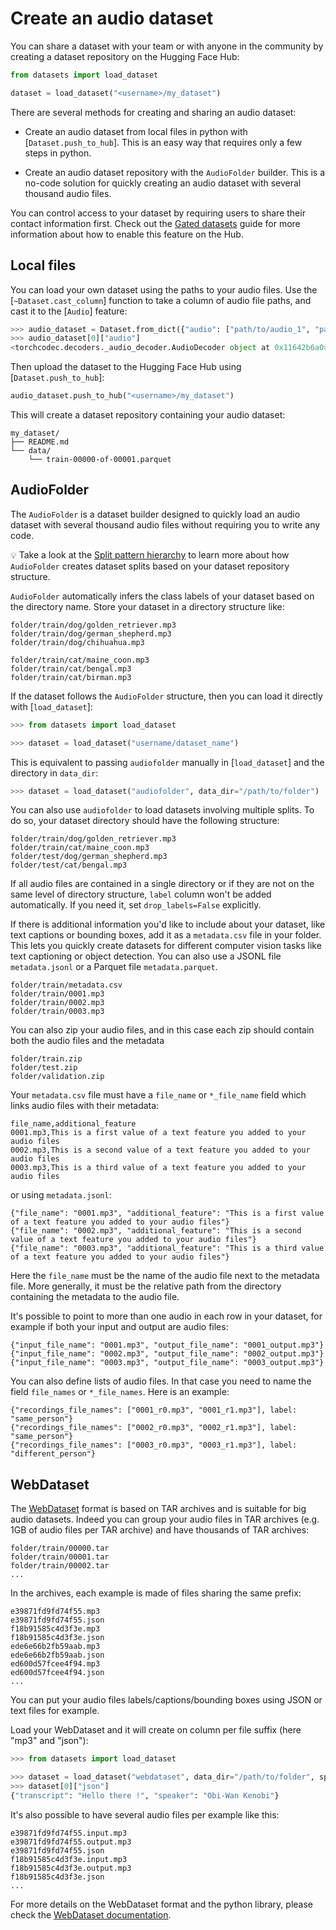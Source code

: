 # Create an audio dataset

You can share a dataset with your team or with anyone in the community by creating a dataset repository on the Hugging Face Hub:

```py
from datasets import load_dataset

dataset = load_dataset("<username>/my_dataset")
```

There are several methods for creating and sharing an audio dataset:

- Create an audio dataset from local files in python with [`Dataset.push_to_hub`]. This is an easy way that requires only a few steps in python.

- Create an audio dataset repository with the `AudioFolder` builder. This is a no-code solution for quickly creating an audio dataset with several thousand audio files.

<Tip>

You can control access to your dataset by requiring users to share their contact information first. Check out the [Gated datasets](https://huggingface.co/docs/hub/datasets-gated) guide for more information about how to enable this feature on the Hub.

</Tip>

## Local files

You can load your own dataset using the paths to your audio files. Use the [`~Dataset.cast_column`] function to take a column of audio file paths, and cast it to the [`Audio`] feature:

```py
>>> audio_dataset = Dataset.from_dict({"audio": ["path/to/audio_1", "path/to/audio_2", ..., "path/to/audio_n"]}).cast_column("audio", Audio())
>>> audio_dataset[0]["audio"]
<torchcodec.decoders._audio_decoder.AudioDecoder object at 0x11642b6a0>
```

Then upload the dataset to the Hugging Face Hub using [`Dataset.push_to_hub`]:

```py
audio_dataset.push_to_hub("<username>/my_dataset")
```

This will create a dataset repository containing your audio dataset:

```
my_dataset/
├── README.md
└── data/
    └── train-00000-of-00001.parquet
```

## AudioFolder

The `AudioFolder` is a dataset builder designed to quickly load an audio dataset with several thousand audio files without requiring you to write any code.

<Tip>

💡 Take a look at the [Split pattern hierarchy](repository_structure#split-pattern-hierarchy) to learn more about how `AudioFolder` creates dataset splits based on your dataset repository structure.

</Tip>

`AudioFolder` automatically infers the class labels of your dataset based on the directory name. Store your dataset in a directory structure like:

```
folder/train/dog/golden_retriever.mp3
folder/train/dog/german_shepherd.mp3
folder/train/dog/chihuahua.mp3

folder/train/cat/maine_coon.mp3
folder/train/cat/bengal.mp3
folder/train/cat/birman.mp3
```

If the dataset follows the `AudioFolder` structure, then you can load it directly with [`load_dataset`]:

```py
>>> from datasets import load_dataset

>>> dataset = load_dataset("username/dataset_name")
```

This is equivalent to passing `audiofolder` manually in [`load_dataset`] and the directory in `data_dir`:

```py
>>> dataset = load_dataset("audiofolder", data_dir="/path/to/folder")
```

You can also use `audiofolder` to load datasets involving multiple splits. To do so, your dataset directory should have the following structure:

```
folder/train/dog/golden_retriever.mp3
folder/train/cat/maine_coon.mp3
folder/test/dog/german_shepherd.mp3
folder/test/cat/bengal.mp3
```

<Tip warning={true}>

If all audio files are contained in a single directory or if they are not on the same level of directory structure, `label` column won't be added automatically. If you need it, set `drop_labels=False` explicitly.

</Tip>

If there is additional information you'd like to include about your dataset, like text captions or bounding boxes, add it as a `metadata.csv` file in your folder. This lets you quickly create datasets for different computer vision tasks like text captioning or object detection. You can also use a JSONL file `metadata.jsonl` or a Parquet file `metadata.parquet`.

```
folder/train/metadata.csv
folder/train/0001.mp3
folder/train/0002.mp3
folder/train/0003.mp3
```

You can also zip your audio files, and in this case each zip should contain both the audio files and the metadata

```
folder/train.zip
folder/test.zip
folder/validation.zip
```

Your `metadata.csv` file must have a `file_name` or `*_file_name` field which links audio files with their metadata:

```csv
file_name,additional_feature
0001.mp3,This is a first value of a text feature you added to your audio files
0002.mp3,This is a second value of a text feature you added to your audio files
0003.mp3,This is a third value of a text feature you added to your audio files
```

or using `metadata.jsonl`:

```jsonl
{"file_name": "0001.mp3", "additional_feature": "This is a first value of a text feature you added to your audio files"}
{"file_name": "0002.mp3", "additional_feature": "This is a second value of a text feature you added to your audio files"}
{"file_name": "0003.mp3", "additional_feature": "This is a third value of a text feature you added to your audio files"}
```

Here the `file_name` must be the name of the audio file next to the metadata file. More generally, it must be the relative path from the directory containing the metadata to the audio file.

It's possible to point to more than one audio in each row in your dataset, for example if both your input and output are audio files:

```jsonl
{"input_file_name": "0001.mp3", "output_file_name": "0001_output.mp3"}
{"input_file_name": "0002.mp3", "output_file_name": "0002_output.mp3"}
{"input_file_name": "0003.mp3", "output_file_name": "0003_output.mp3"}
```

You can also define lists of audio files. In that case you need to name the field `file_names` or `*_file_names`. Here is an example:

```jsonl
{"recordings_file_names": ["0001_r0.mp3", "0001_r1.mp3"], label: "same_person"}
{"recordings_file_names": ["0002_r0.mp3", "0002_r1.mp3"], label: "same_person"}
{"recordings_file_names": ["0003_r0.mp3", "0003_r1.mp3"], label: "different_person"}
```

## WebDataset

The [WebDataset](https://github.com/webdataset/webdataset) format is based on TAR archives and is suitable for big audio datasets.
Indeed you can group your audio files in TAR archives (e.g. 1GB of audio files per TAR archive) and have thousands of TAR archives:

```
folder/train/00000.tar
folder/train/00001.tar
folder/train/00002.tar
...
```

In the archives, each example is made of files sharing the same prefix:

```
e39871fd9fd74f55.mp3
e39871fd9fd74f55.json
f18b91585c4d3f3e.mp3
f18b91585c4d3f3e.json
ede6e66b2fb59aab.mp3
ede6e66b2fb59aab.json
ed600d57fcee4f94.mp3
ed600d57fcee4f94.json
...
```

You can put your audio files labels/captions/bounding boxes using JSON or text files for example.

Load your WebDataset and it will create on column per file suffix (here "mp3" and "json"):

```python
>>> from datasets import load_dataset

>>> dataset = load_dataset("webdataset", data_dir="/path/to/folder", split="train")
>>> dataset[0]["json"]
{"transcript": "Hello there !", "speaker": "Obi-Wan Kenobi"}
```

It's also possible to have several audio files per example like this:

```
e39871fd9fd74f55.input.mp3
e39871fd9fd74f55.output.mp3
e39871fd9fd74f55.json
f18b91585c4d3f3e.input.mp3
f18b91585c4d3f3e.output.mp3
f18b91585c4d3f3e.json
...
```

For more details on the WebDataset format and the python library, please check the [WebDataset documentation](https://webdataset.github.io/webdataset).
